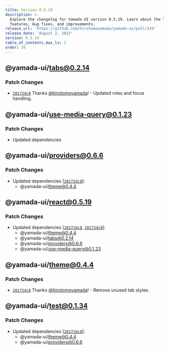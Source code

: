 ```yaml
---
title: Version 0.5.19
description: >-
  Explore the changelog for Yamada UI version 0.5.19. Learn about the latest
  features, bug fixes, and improvements.
release_url: 'https://github.com/hirotomoyamada/yamada-ui/pull/143'
release_date: 'August 2, 2023'
version: 0.5.19
table_of_contents_max_lv: 2
order: 39
---
```


## @yamada-ui/tabs@0.2.14

### Patch Changes

- [`28172dc8`](https://github.com/hirotomoyamada/yamada-ui/commit/28172dc8075152ff4f02d5e6740bd5e967650a84) Thanks [@hirotomoyamada](https://github.com/hirotomoyamada)! - Updated roles and focus handling.

## @yamada-ui/use-media-query@0.1.23

### Patch Changes

- Updated dependencies

## @yamada-ui/providers@0.6.6

### Patch Changes

- Updated dependencies \[[`28172dc8`](https://github.com/hirotomoyamada/yamada-ui/commit/28172dc8075152ff4f02d5e6740bd5e967650a84)]:
  - @yamada-ui/theme@0.4.4

## @yamada-ui/react@0.5.19

### Patch Changes

- Updated dependencies \[[`28172dc8`](https://github.com/hirotomoyamada/yamada-ui/commit/28172dc8075152ff4f02d5e6740bd5e967650a84), [`28172dc8`](https://github.com/hirotomoyamada/yamada-ui/commit/28172dc8075152ff4f02d5e6740bd5e967650a84)]:
  - @yamada-ui/theme@0.4.4
  - @yamada-ui/tabs@0.2.14
  - @yamada-ui/providers@0.6.6
  - @yamada-ui/use-media-query@0.1.23

## @yamada-ui/theme@0.4.4

### Patch Changes

- [`28172dc8`](https://github.com/hirotomoyamada/yamada-ui/commit/28172dc8075152ff4f02d5e6740bd5e967650a84) Thanks [@hirotomoyamada](https://github.com/hirotomoyamada)! - Remove unused tab styles.

## @yamada-ui/test@0.1.34

### Patch Changes

- Updated dependencies \[[`28172dc8`](https://github.com/hirotomoyamada/yamada-ui/commit/28172dc8075152ff4f02d5e6740bd5e967650a84)]:
  - @yamada-ui/theme@0.4.4
  - @yamada-ui/providers@0.6.6
